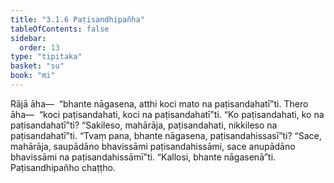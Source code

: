 ```yaml
---
title: "3.1.6 Paṭisandhipañha"
tableOfContents: false
sidebar:
  order: 13
type: "tipitaka"
basket: "su"
book: "mi"
---
```



<DynamicBreadcrumb />

<Division number="29" book="mi">

<Paragraph number="122" book="mi">
Rājā āha—  “bhante nāgasena, atthi koci mato na paṭisandahatī”ti. Thero āha—  “koci paṭisandahati, koci na paṭisandahatī”ti. “Ko paṭisandahati, ko na paṭisandahatī”ti? “Sakileso, mahārāja, paṭisandahati, nikkileso na paṭisandahatī”ti. “Tvaṃ pana, bhante nāgasena, paṭisandahissasī”ti? “Sace, mahārāja, saupādāno bhavissāmi paṭisandahissāmi, sace anupādāno bhavissāmi na paṭisandahissāmī”ti.
</Paragraph>

<Paragraph number="123" book="mi">
“Kallosi, bhante nāgasenā”ti.

</Paragraph>
</Division>

<Paragraph number="124" type="center" book="mi">
Paṭisandhipañho chaṭṭho.
</Paragraph>